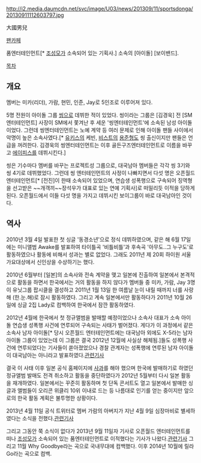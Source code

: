 http://i2.media.daumcdn.net/svc/image/U03/news/201309/11/sportsdonga/20130911112603797.jpg

大國男兒

[http://cafe.daum.net/DAEKUKNAMA 팬카페]

품엔터테인먼트[* [[조성모]]가 소속되어 있는 기획사.] 소속의 [아이돌] [보이밴드].

[[목차]]
== 개요 ==
멤버는 미카(리더), 가람, 현민, 인준, Jay로 5인조로 이루어져 있다.

5명 전원이 아이돌 그룹 [[씽]]으로 데뷔한 적이 있었다. 씽이라는 그룹은 [김경욱] 전 [SM엔터테인먼트] 사장이 SM에서 쫓겨난 후 세운 '씽엔터테인먼트'에 소속된 남성 아이돌이었다. 그런데 씽엔터테인먼트는 노예 계약 등 여러 문제로 인해 아이돌 팬들 사이에서 악명이 높은 소속사였다.[* [[유키스]]의 케빈, [[비스트]]의 [[용준형]]도 씽 출신이지만 팬들은 언급을 꺼려한다. 김경욱의 씽엔터테인먼트는 이후 골든구즈엔터테인먼트로 이름을 바꾸고 [[에이피스]]를 데뷔시킨다.]

씽은 기수마다 멤버를 바꾸는 프로젝트성 그룹으로, 대국남아 멤버들은 각각 씽 3기와 씽 4기로 데뷔했었다. 그런데 씽 엔터테인먼트의 사정이 나빠지면서 다섯 명은 오픈월드엔터테인먼트[* [전진]이 한때 소속되어 있었으며, 연습생 성폭행으로 구속되어 징역형을 선고받은 ~~개객끼~~장석우가 대표로 있는 연예 기획사]로 떠밀리듯 이적을 당하게 된다. 오픈월드에서 이들 다섯 명을 가지고 데뷔시킨 보이그룹이 바로 대국남아인 것이다.

== 역사 ==
2010년 3월 4일 발표한 첫 싱글 '동경소년'으로 정식 데뷔하였으며, 같은 해 6월 17일에는 미니앨범 Awake를 발표하여 타이틀곡 '비틀비틀'과 후속곡 '아무도..그 누구도'로 활동하였으나 활동에 비해서 성과는 별로 없었다. 그래도 2011년 제 20회 하이원 서울가요대상에서 신인상을 수상하기는 했다.

2010년 6월부터 [일본]의 소속사와 전속 계약을 맺고 일본에 진출하여 일본에서 본격적으로 활동을 하면서 한국에서는 거의 활동을 하지 않다가 멤버들 중 미카, 가람, Jay 3명이 유닛그룹 팝시클을 결성하고 2011년 1월 13일 한 여름날 눈이 내릴 때까지 너를 사랑해 (한.눈.해)로 잠시 활동하였다. 그리고 계속 일본에서만 활동하다가 2011년 10월 26일에 싱글 2집 Lady로 컴백하여 한국에서 잠깐 활동하였다.

2012년 4월에 한국에서 첫 정규앨범을 발매할 예정이었으나 소속사 대표가 소속 아이돌 연습생 성폭행 사건에 연루되어 구속되는 사태가 벌어졌다. 게다가 이 과정에서 같은 소속사 남자 아이돌[* 당시 오픈월드 엔터테인먼트에는 대국남아 외에도 X-5라는 남자 아이돌 그룹이 있었는데 이 그룹은 결국 2012년 12월에 사실상 해체됨.]들도 성폭행 사건에 연루되었다는 기사들이 쏟아졌었으나 경찰 관계자는 성폭행에 연루된 남자 아이돌이 대국남아는 아니라고 발표하였다.[http://media.daum.net/society/others/newsview?newsid=20120418191709494 관련기사] 

결국 이 사태 이후 일본 공식 홈페이지에 [http://media.daum.net/breakingnews/clusterview?newsId=20120417225403273&clusterId=556347 사과]를 해야 했으며 한국에 발매하기로 하였던 정규앨범 발매도 전격 취소하고 활동을 중단하였다가 2012년 5월부터 다시 일본 활동을 재개하였다. 일본에서는 꾸준히 활동하며 첫 단독 콘서트도 열고 일본에서 발매한 싱글과 앨범들이 오리콘 위클리 10위 이내로 드는 등 나름대로 인기를 얻는 중이지만 앞으로의 한국 활동 계획은 불투명한 상황이다.

2013년 4월 11일 공식 트위터로 멤버 가람의 아버지가 지난 4월 9일 심장마비로 별세하였다는 소식을 전했다.[http://media.daum.net/entertain/enews/view?newsid=20130411201009068 관련기사] 

그리고 그동안 쭉 소식이 없다가 2013년 9월 11일자 기사로 오픈월드 엔터테인먼트를 떠나 [[조성모]]가 소속되어 있는 품엔터테인먼트로 이적했다는 기사가 나왔다.[http://media.daum.net/culture/others/newsview?newsid=20130911090805462 관련기사] 그리고 11월 Why Goodbye라는 곡으로 국내무대에 컴백했다. 이후 2014년 10월에 릴라Go라는 곡으로 컴백.
